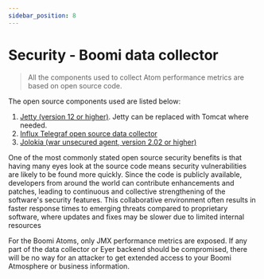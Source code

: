 ```yaml
---
sidebar_position: 8
---
```


# Security - Boomi data collector

> All the components used to collect Atom performance metrics are based on open source code.

The open source components used are listed below:

1. [Jetty (version 12 or higher)](https://eclipse.dev/jetty/download.php). Jetty can be replaced with Tomcat where needed.
2. [Influx Telegraf open source data collector](https://www.influxdata.com/downloads/)
3. [Jolokia (war unsecured agent, version 2.02 or higher)](https://jolokia.org/download.html)

One of the most commonly stated open source security benefits is that having many eyes look at the source code means security vulnerabilities are likely to be found more quickly. Since the code is publicly available, developers from around the world can contribute enhancements and patches, leading to continuous and collective strengthening of the software's security features. This collaborative environment often results in faster response times to emerging threats compared to proprietary software, where updates and fixes may be slower due to limited internal resources

For the Boomi Atoms, only JMX performance metrics are exposed. If any part of the data collector or Eyer backend should be compromised, there will be no way for an attacker to get extended access to your Boomi Atmosphere or business information.